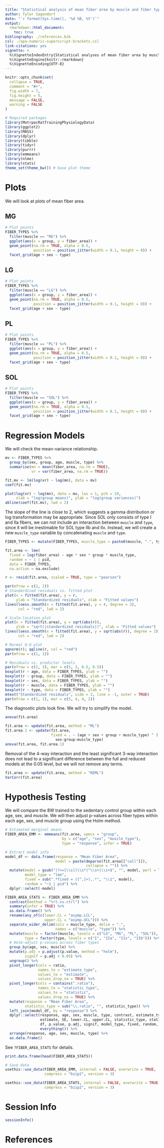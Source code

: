 ```yaml
---
title: "Statistical analysis of mean fiber area by muscle and fiber type"
author: Tyler Sagendorf
date: "`r format(Sys.time(), '%d %B, %Y')`"
output: 
  rmarkdown::html_document:
    toc: true
bibliography: ./references.bib
csl: ./apa-numeric-superscript-brackets.csl
link-citations: yes
vignette: >
  %\VignetteIndexEntry{Statistical analyses of mean fiber area by muscle and fiber type}
  %\VignetteEngine{knitr::rmarkdown}
  %\VignetteEncoding{UTF-8}
---
```


```r
knitr::opts_chunk$set(
  collapse = TRUE,
  comment = "#>",
  fig.width = 7,
  fig.height = 5,
  message = FALSE,
  warning = FALSE
)
```

```r
# Required packages
library(MotrpacRatTrainingPhysiologyData)
library(ggplot2)
library(MASS)
library(dplyr)
library(tibble)
library(tidyr)
library(purrr)
library(emmeans)
library(nlme)
library(stats)
theme_set(theme_bw()) # base plot theme
```


# Plots

We will look at plots of mean fiber area.

## MG

```r
# Plot points
FIBER_TYPES %>% 
  filter(muscle == "MG") %>% 
  ggplot(aes(x = group, y = fiber_area)) +
  geom_point(na.rm = TRUE, alpha = 0.5,
             position = position_jitter(width = 0.1, height = 0)) +
  facet_grid(age + sex ~ type)
```

## LG

```r
# Plot points
FIBER_TYPES %>% 
  filter(muscle == "LG") %>% 
  ggplot(aes(x = group, y = fiber_area)) +
  geom_point(na.rm = TRUE, alpha = 0.5,
             position = position_jitter(width = 0.1, height = 0)) +
  facet_grid(age + sex ~ type)
```

## PL

```r
# Plot points
FIBER_TYPES %>% 
  filter(muscle == "PL") %>% 
  ggplot(aes(x = group, y = fiber_area)) +
  geom_point(na.rm = TRUE, alpha = 0.5,
             position = position_jitter(width = 0.1, height = 0)) +
  facet_grid(age + sex ~ type)
```

## SOL

```r
# Plot points
FIBER_TYPES %>% 
  filter(muscle == "SOL") %>% 
  ggplot(aes(x = group, y = fiber_area)) +
  geom_point(na.rm = TRUE, alpha = 0.5,
             position = position_jitter(width = 0.1, height = 0)) +
  facet_grid(age + sex ~ type)
```


# Regression Models

We will check the mean-variance relationship.

```r
mv <- FIBER_TYPES %>% 
  group_by(sex, group, age, muscle, type) %>% 
  summarise(mn = mean(fiber_area, na.rm = TRUE),
            vr = var(fiber_area, na.rm = TRUE))

fit.mv <- lm(log(vr) ~ log(mn), data = mv)
coef(fit.mv)
```

```r
plot(log(vr) ~ log(mn), data = mv, las = 1, pch = 19, 
     xlab = "log(group means)", ylab = "log(group variances)")
abline(coef(fit.mv), lwd = 2)
```

The slope of the line is close to 2, which suggests a gamma distribution or log transformation may be appropriate. Since SOL only consists of type I and IIa fibers, we can not include an interaction between `muscle` and `type`, since it will be inestimable for SOL type IIb and IIx. Instead, we will create a new `muscle_type` variable by concatenating `muscle` and `type`.

```r
FIBER_TYPES <- mutate(FIBER_TYPES, muscle_type = paste0(muscle, ".", type))

fit.area <- lme(
  fixed = log(fiber_area) ~ age * sex * group * muscle_type,
  random = ~ 1 | pid,
  data = FIBER_TYPES,
  na.action = na.exclude)
```

```r
r <- resid(fit.area, scaled = TRUE, type = "pearson")

par(mfrow = c(2, 2))
# Standardized residuals vs. fitted plot
plot(x = fitted(fit.area), y = r, 
     ylab = "Standardized residuals", xlab = "Fitted values")
lines(loess.smooth(x = fitted(fit.area), y = r, degree = 2),
      col = "red", lwd = 2)

# Scale-location plot
plot(x = fitted(fit.area), y = sqrt(abs(r)),
     ylab = "sqrt(|standardized residuals|)", xlab = "Fitted values")
lines(loess.smooth(x = fitted(fit.area), y = sqrt(abs(r)), degree = 2),
      col = "red", lwd = 2)

# Normal Q-Q plot
qqnorm(r); qqline(r, col = "red")
par(mfrow = c(1, 1))
```

```r
# Residuals vs. predictor levels
par(mfrow = c(2, 3), mar = c(5, 3, 0.5, 0.5))
boxplot(r ~ age, data = FIBER_TYPES, ylab = "")
boxplot(r ~ group, data = FIBER_TYPES, ylab = "")
boxplot(r ~ sex, data = FIBER_TYPES, ylab = "")
boxplot(r ~ muscle, data = FIBER_TYPES, ylab = "")
boxplot(r ~ type, data = FIBER_TYPES, ylab = "")
mtext("Standardized residuals", side = 2, line = -1, outer = TRUE)
par(mfrow = c(1, 1), mar = c(5, 4, 4, 2))
```

The diagnostic plots look fine. We will try to simplify the model.

```r
anova(fit.area)
```

```r
fit.area <- update(fit.area, method = "ML")
fit.area.1 <- update(fit.area, 
                     fixed = . ~ (age + sex + group + muscle_type) ^ 3 -
                       sex:group:muscle_type)
anova(fit.area, fit.area.1)
```

Removal of the 4-way interaction and the least significant 3-way interaction does not lead to a significant difference between the full and reduced models at the 0.05 level, but we will not remove any terms.

```r
fit.area <- update(fit.area, method = "REML")
VarCorr(fit.area)
```


# Hypothesis Testing

We will compare the 8W trained to the sedentary control group within each age, sex, and muscle. We will then adjust p-values across fiber types within each age, sex, and muscle group using the Holm method.

```r
# Estimated marginal means
FIBER_AREA_EMM <- emmeans(fit.area, specs = "group", 
                          by = c("age", "sex", "muscle_type"),
                          type = "response", infer = TRUE)
```

```r
# Extract model info
model_df <- data.frame(response = "Mean Fiber Area",
                       model = paste(deparse(fit.area[["call"]]), 
                                     collapse = "")) %>% 
  mutate(model = gsub("(?<=[\\s])\\s*|^\\s+|\\s+$", "", model, perl = TRUE),
         model_type = "lme",
         fixed = sub(".*fixed = ([^,]+),.*", "\\1", model),
         random = "~1 | pid") %>% 
  dplyr::select(-model)

FIBER_AREA_STATS <- FIBER_AREA_EMM %>% 
  contrast(method = "trt.vs.ctrl") %>% 
  summary(infer = TRUE) %>% 
  as.data.frame() %>% 
  rename(any_of(c(lower.CL = "asymp.LCL",
                  upper.CL = "asymp.UCL"))) %>% 
  separate_wider_delim(cols = muscle_type, delim = ".", 
                       names = c("muscle", "type")) %>%
  mutate(muscle = factor(muscle, levels = c("LG", "MG", "PL", "SOL")),
         type = factor(type, levels = c("I", "IIa", "IIx", "IIb"))) %>% 
  # Holm-adjust p-values across fiber types
  group_by(age, sex, muscle) %>% 
  mutate(p.adj = p.adjust(p.value, method = "holm"),
         signif = p.adj < 0.05) %>%
  ungroup() %>% 
  pivot_longer(cols = ratio, 
               names_to = "estimate_type", 
               values_to = "estimate", 
               values_drop_na = TRUE) %>% 
  pivot_longer(cols = contains(".ratio"), 
               names_to = "statistic_type", 
               values_to = "statistic", 
               values_drop_na = TRUE) %>%
  mutate(response = "Mean Fiber Area",
         statistic_type = sub("\\.ratio", "", statistic_type)) %>% 
  left_join(model_df, by = "response") %>% 
  dplyr::select(response, age, sex, muscle, type, contrast, estimate_type, null,
                estimate, SE, lower.CL, upper.CL, statistic_type, statistic,
                df, p.value, p.adj, signif, model_type, fixed, random,
                everything()) %>% 
  arrange(response, age, sex, muscle, type) %>% 
  as.data.frame()
```

See `?FIBER_AREA_STATS` for details.

```r
print.data.frame(head(FIBER_AREA_STATS))
```

```r
# Save data
usethis::use_data(FIBER_AREA_EMM, internal = FALSE, overwrite = TRUE,
                  compress = "bzip2", version = 3)

usethis::use_data(FIBER_AREA_STATS, internal = FALSE, overwrite = TRUE,
                  compress = "bzip2", version = 3)
```


# Session Info

```r
sessionInfo()
```


# References


